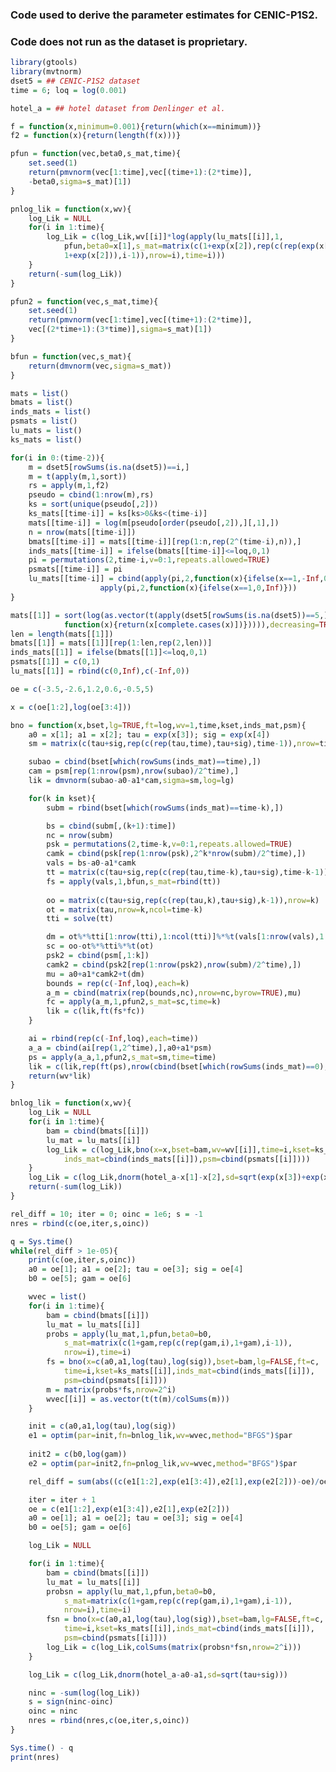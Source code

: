 ### Code used to derive the parameter estimates for CENIC-P1S2.
### Code does not run as the dataset is proprietary.

```r
library(gtools)
library(mvtnorm)
dset5 = ## CENIC-P1S2 dataset
time = 6; loq = log(0.001)

hotel_a = ## hotel dataset from Denlinger et al.

f = function(x,minimum=0.001){return(which(x==minimum))}
f2 = function(x){return(length(f(x)))}

pfun = function(vec,beta0,s_mat,time){
	set.seed(1)
	return(pmvnorm(vec[1:time],vec[(time+1):(2*time)],
	-beta0,sigma=s_mat)[1])
}

pnlog_lik = function(x,wv){
	log_Lik = NULL
	for(i in 1:time){
		log_Lik = c(log_Lik,wv[[i]]*log(apply(lu_mats[[i]],1,
			pfun,beta0=x[1],s_mat=matrix(c(1+exp(x[2]),rep(c(rep(exp(x[2]),i),
			1+exp(x[2])),i-1)),nrow=i),time=i)))
	}
	return(-sum(log_Lik))
}

pfun2 = function(vec,s_mat,time){
	set.seed(1)
	return(pmvnorm(vec[1:time],vec[(time+1):(2*time)],
	vec[(2*time+1):(3*time)],sigma=s_mat)[1])
}

bfun = function(vec,s_mat){
	return(dmvnorm(vec,sigma=s_mat))
}

mats = list()
bmats = list()
inds_mats = list()
psmats = list()
lu_mats = list()
ks_mats = list()

for(i in 0:(time-2)){
	m = dset5[rowSums(is.na(dset5))==i,]
	m = t(apply(m,1,sort))		
	rs = apply(m,1,f2)
	pseudo = cbind(1:nrow(m),rs)
	ks = sort(unique(pseudo[,2]))
	ks_mats[[time-i]] = ks[ks>0&ks<(time-i)]
	mats[[time-i]] = log(m[pseudo[order(pseudo[,2]),][,1],])
	n = nrow(mats[[time-i]])
	bmats[[time-i]] = mats[[time-i]][rep(1:n,rep(2^(time-i),n)),]
	inds_mats[[time-i]] = ifelse(bmats[[time-i]]<=loq,0,1)
	pi = permutations(2,time-i,v=0:1,repeats.allowed=TRUE)
	psmats[[time-i]] = pi
	lu_mats[[time-i]] = cbind(apply(pi,2,function(x){ifelse(x==1,-Inf,0)}),
					apply(pi,2,function(x){ifelse(x==1,0,Inf)}))
}

mats[[1]] = sort(log(as.vector(t(apply(dset5[rowSums(is.na(dset5))==5,],1,
			function(x){return(x[complete.cases(x)])})))),decreasing=TRUE)
len = length(mats[[1]])
bmats[[1]] = mats[[1]][rep(1:len,rep(2,len))]
inds_mats[[1]] = ifelse(bmats[[1]]<=loq,0,1)
psmats[[1]] = c(0,1)
lu_mats[[1]] = rbind(c(0,Inf),c(-Inf,0))

oe = c(-3.5,-2.6,1.2,0.6,-0.5,5)

x = c(oe[1:2],log(oe[3:4]))

bno = function(x,bset,lg=TRUE,ft=log,wv=1,time,kset,inds_mat,psm){
	a0 = x[1]; a1 = x[2]; tau = exp(x[3]); sig = exp(x[4])
	sm = matrix(c(tau+sig,rep(c(rep(tau,time),tau+sig),time-1)),nrow=time)

	subao = cbind(bset[which(rowSums(inds_mat)==time),])
	cam = psm[rep(1:nrow(psm),nrow(subao)/2^time),]
	lik = dmvnorm(subao-a0-a1*cam,sigma=sm,log=lg)

	for(k in kset){
		subm = rbind(bset[which(rowSums(inds_mat)==time-k),])

		bs = cbind(subm[,(k+1):time])
		nc = nrow(subm)
		psk = permutations(2,time-k,v=0:1,repeats.allowed=TRUE)
		camk = cbind(psk[rep(1:nrow(psk),2^k*nrow(subm)/2^time),])
		vals = bs-a0-a1*camk
		tt = matrix(c(tau+sig,rep(c(rep(tau,time-k),tau+sig),time-k-1)),nrow=time-k)
		fs = apply(vals,1,bfun,s_mat=rbind(tt))
	
		oo = matrix(c(tau+sig,rep(c(rep(tau,k),tau+sig),k-1)),nrow=k)
		ot = matrix(tau,nrow=k,ncol=time-k)
		tti = solve(tt)

		dm = ot%*%tti[1:nrow(tti),1:ncol(tti)]%*%t(vals[1:nrow(vals),1:ncol(vals)])
		sc = oo-ot%*%tti%*%t(ot)
		psk2 = cbind(psm[,1:k])
		camk2 = cbind(psk2[rep(1:nrow(psk2),nrow(subm)/2^time),])
		mu = a0+a1*camk2+t(dm)
		bounds = rep(c(-Inf,loq),each=k)
		a_m = cbind(matrix(rep(bounds,nc),nrow=nc,byrow=TRUE),mu)
		fc = apply(a_m,1,pfun2,s_mat=sc,time=k)
		lik = c(lik,ft(fs*fc))
	}

	ai = rbind(rep(c(-Inf,loq),each=time))
	a_a = cbind(ai[rep(1,2^time),],a0+a1*psm)
	ps = apply(a_a,1,pfun2,s_mat=sm,time=time)
	lik = c(lik,rep(ft(ps),nrow(cbind(bset[which(rowSums(inds_mat)==0),]))/2^time))
	return(wv*lik)
}

bnlog_lik = function(x,wv){
	log_Lik = NULL
	for(i in 1:time){
		bam = cbind(bmats[[i]])
		lu_mat = lu_mats[[i]]
		log_Lik = c(log_Lik,bno(x=x,bset=bam,wv=wv[[i]],time=i,kset=ks_mats[[i]],
			inds_mat=cbind(inds_mats[[i]]),psm=cbind(psmats[[i]])))
	}
	log_Lik = c(log_Lik,dnorm(hotel_a-x[1]-x[2],sd=sqrt(exp(x[3])+exp(x[4])),log=TRUE))
	return(-sum(log_Lik))
}

rel_diff = 10; iter = 0; oinc = 1e6; s = -1
nres = rbind(c(oe,iter,s,oinc))

q = Sys.time()
while(rel_diff > 1e-05){
	print(c(oe,iter,s,oinc))
	a0 = oe[1]; a1 = oe[2]; tau = oe[3]; sig = oe[4]
	b0 = oe[5]; gam = oe[6]

	wvec = list()
	for(i in 1:time){
		bam = cbind(bmats[[i]])
		lu_mat = lu_mats[[i]]
		probs = apply(lu_mat,1,pfun,beta0=b0,
			s_mat=matrix(c(1+gam,rep(c(rep(gam,i),1+gam),i-1)),
			nrow=i),time=i)
		fs = bno(x=c(a0,a1,log(tau),log(sig)),bset=bam,lg=FALSE,ft=c,
			time=i,kset=ks_mats[[i]],inds_mat=cbind(inds_mats[[i]]),
			psm=cbind(psmats[[i]]))
		m = matrix(probs*fs,nrow=2^i)
		wvec[[i]] = as.vector(t(t(m)/colSums(m)))
	}

	init = c(a0,a1,log(tau),log(sig))
	e1 = optim(par=init,fn=bnlog_lik,wv=wvec,method="BFGS")$par
			
	init2 = c(b0,log(gam))
	e2 = optim(par=init2,fn=pnlog_lik,wv=wvec,method="BFGS")$par

	rel_diff = sum(abs((c(e1[1:2],exp(e1[3:4]),e2[1],exp(e2[2]))-oe)/oe))

	iter = iter + 1
	oe = c(e1[1:2],exp(e1[3:4]),e2[1],exp(e2[2]))
	a0 = oe[1]; a1 = oe[2]; tau = oe[3]; sig = oe[4]
	b0 = oe[5]; gam = oe[6]

	log_Lik = NULL

	for(i in 1:time){
		bam = cbind(bmats[[i]])
		lu_mat = lu_mats[[i]]
		probsn = apply(lu_mat,1,pfun,beta0=b0,
			s_mat=matrix(c(1+gam,rep(c(rep(gam,i),1+gam),i-1)),
			nrow=i),time=i)
		fsn = bno(x=c(a0,a1,log(tau),log(sig)),bset=bam,lg=FALSE,ft=c,
			time=i,kset=ks_mats[[i]],inds_mat=cbind(inds_mats[[i]]),
			psm=cbind(psmats[[i]]))
		log_Lik = c(log_Lik,colSums(matrix(probsn*fsn,nrow=2^i)))
	}

	log_Lik = c(log_Lik,dnorm(hotel_a-a0-a1,sd=sqrt(tau+sig)))

	ninc = -sum(log(log_Lik))
	s = sign(ninc-oinc)
	oinc = ninc
	nres = rbind(nres,c(oe,iter,s,oinc))
}

Sys.time() - q
print(nres)
```
